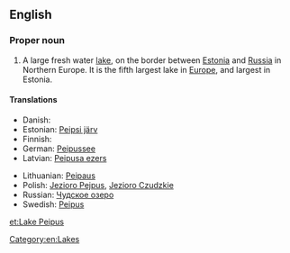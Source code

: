 ==English==
{{wikipedia}}

===Proper noun===
{{en-proper noun|head=[[peipus|Peipus]]}}

# A large fresh water [[lake]], on the border between [[Estonia]] and [[Russia]] in Northern Europe. It is the fifth largest lake in [[Europe]], and largest in Estonia.

====Translations====
{{trans-top|lake in Estonia/Russia}}
* Danish: {{t-|da|Peipus}}
* Estonian: [[Peipsi järv]]
* Finnish: {{t+|fi|Peipsijärvi}}
* German: [[Peipussee]]
* Latvian: [[Peipusa ezers]]
{{trans-mid}}
* Lithuanian: [[Peipaus]]
* Polish: [[Jezioro Pejpus]], [[Jezioro Czudzkie]]
* Russian: [[Чудское озеро]]
* Swedish: [[Peipus]]
{{trans-bottom}}

[[Category:en:Lakes]]

[[et:Lake Peipus]]